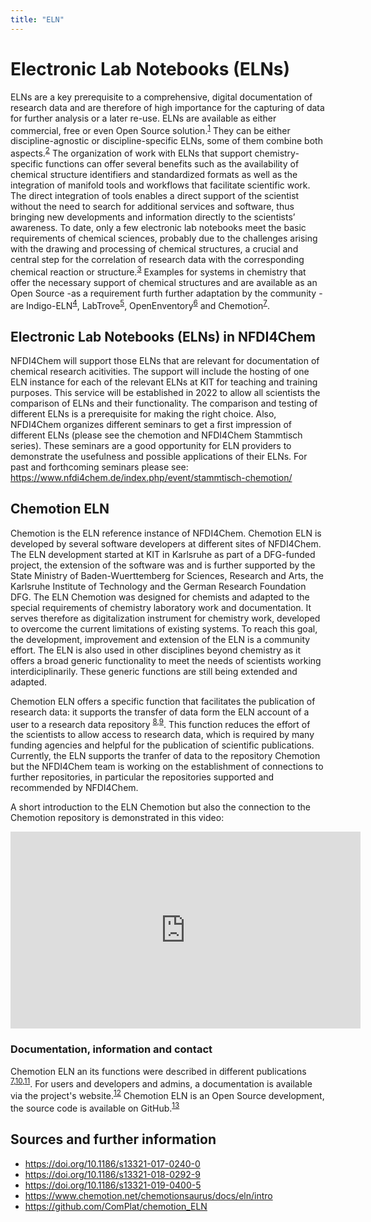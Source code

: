 ```yaml
---
title: "ELN"
---
```


# Electronic Lab Notebooks (ELNs)

ELNs are a key prerequisite to a comprehensive, digital documentation of research data and are therefore of high importance for the capturing of data for further analysis or a later re-use. ELNs are available as either commercial, free or even Open Source solution.<sup>[1](https://doi.org/10.1186/s13321-017-0240-0)</sup> They can be either discipline-agnostic or discipline-specific ELNs, some of them combine both aspects.<sup>[2](https://doi.org/10.1186/s13321-017-0240-0)</sup> The organization of work with ELNs that support chemistry-specific functions can offer several benefits such as the availability of chemical structure identifiers and standardized formats as well as the integration of manifold tools and workflows that facilitate scientific work. The direct integration of tools enables a direct support of the scientist without the need to search for additional services and software, thus bringing new developments and information directly to the scientists’ awareness. To date, only a few electronic lab notebooks meet the basic requirements of chemical sciences, probably due to the challenges arising with the drawing and processing of chemical structures, a crucial and central step for the correlation of research data with the corresponding chemical reaction or structure.<sup>[3](https://doi.org/10.1186/s13321-017-0240-0)</sup> Examples for systems in chemistry that offer the necessary support of chemical structures and are available as an Open Source -as a requirement furth further adaptation by the community - are Indigo-ELN<sup>[4](https://doi.org/10.1186/s13321-017-0240-0)</sup>, LabTrove<sup>[5](https://doi.org/10.1186/s13321-017-0240-0)</sup>, OpenEnventory<sup>[6](https://doi.org/10.1186/s13321-017-0240-0)</sup> and Chemotion<sup>[7](https://doi.org/10.1186/s13321-017-0240-0)</sup>.

## Electronic Lab Notebooks (ELNs) in NFDI4Chem

NFDI4Chem will support those ELNs that are relevant for documentation of chemical research acitivities. The support will include the hosting of one ELN instance for each of the relevant ELNs at KIT for teaching and training purposes. This service will be established in 2022 to allow all scientists the comparison of ELNs and their functionality. The comparison and testing of different ELNs is a prerequisite for making the right choice. Also, NFDI4Chem organizes different seminars to get a first impression of different ELNs (please see the chemotion and NFDI4Chem Stammtisch series). These seminars are a good opportunity for ELN providers to demonstrate the usefulness and possible applications of their ELNs. For past and forthcoming seminars please see: https://www.nfdi4chem.de/index.php/event/stammtisch-chemotion/ 


## Chemotion ELN

Chemotion is the ELN reference instance of NFDI4Chem. Chemotion ELN is developed by several software developers at different sites of NFDI4Chem. The ELN development started at KIT in Karlsruhe as part of a DFG-funded project, the extension of the software was and is further supported by the State Ministry of Baden-Wuerttemberg for Sciences, Research and Arts, the Karlsruhe Institute of Technology and the German Research Foundation DFG. 
The ELN Chemotion was designed for chemists and adapted to the special requirements of chemistry laboratory work and documentation. It serves therefore as digitalization instrument for chemistry work, developed to overcome the current limitations of existing systems. To reach this goal, the development, improvement and extension of the ELN is a community effort. The ELN is also used in other disciplines beyond chemistry as it offers a broad generic functionality to meet the needs of scientists working interdiciplinarily. These generic functions are still being extended and adapted. 

Chemotion ELN offers a specific function that facilitates the publication of research data: it supports the transfer of data form the ELN account of a user to a research data repository <sup>[8](https://doi.org/10.1186/s13321-018-0292-9),[9](https://doi.org/10.1186/s13321-018-0292-9)</sup>. This function reduces the effort of the scientists to allow access to research data, which is required by many funding agencies and helpful for the publication of scientific publications. Currently, the ELN supports the tranfer of data to the repository Chemotion but the NFDI4Chem team is working on the establishment of connections to further repositories, in particular the repositories supported and recommended by NFDI4Chem. 

A short introduction to the ELN Chemotion but also the connection to the Chemotion repository is demonstrated in this video: 
<iframe width="560" height="315" src="https://www.youtube.com/watch?v=tZHaP6DW-Dw&t=17s" frameborder="0" allow="accelerometer; autoplay; encrypted-media; gyroscope; picture-in-picture" allowfullscreen></iframe>


### Documentation, information and contact

Chemotion ELN an its functions were described in different publications <sup>[7](https://doi.org/10.1186/s13321-017-0240-0),[10](https://doi.org/10.1186/s13321-018-0292-9),[11](https://doi.org/10.1186/s13321-019-0400-5)</sup>. For users and developers and admins, a documentation is available via the project's website.<sup>[12](https://www.chemotion.net/chemotionsaurus/docs/eln/intro)</sup> Chemotion ELN is an Open Source development, the source code is available on GitHub.<sup>[13](https://github.com/ComPlat/chemotion_ELN)</sup>

## Sources and further information

- https://doi.org/10.1186/s13321-017-0240-0 
- https://doi.org/10.1186/s13321-018-0292-9 
- https://doi.org/10.1186/s13321-019-0400-5
- https://www.chemotion.net/chemotionsaurus/docs/eln/intro 
- https://github.com/ComPlat/chemotion_ELN

